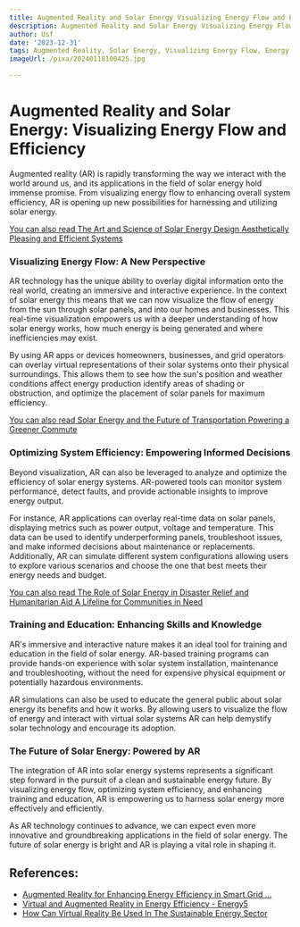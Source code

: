 ```yaml
---
title: Augmented Reality and Solar Energy Visualizing Energy Flow and Efficiency
description: Augmented Reality and Solar Energy Visualizing Energy Flow and Efficiency
author: Usf
date: '2023-12-31'
tags: Augmented Reality, Solar Energy, Visualizing Energy Flow, Energy Efficiency
imageUrl: /pixa/20240118100425.jpg

---
```

# **Augmented Reality and Solar Energy: Visualizing Energy Flow and Efficiency**

Augmented reality (AR) is  rapidly transforming the  way we interact with the world around us, and its applications in the field of solar energy hold  immense  promise. From visualizing energy  flow to enhancing overall system efficiency, AR is opening up new  possibilities for  harnessing and utilizing  solar  energy.

[You can  also read The Art  and Science of  Solar Energy Design Aesthetically  Pleasing and Efficient Systems](The%20Art%20and%20Science%20of%20Solar%20Energy%20Design%20Aesthetically%20Pleasing%20and%20Efficient%20Systems)


### **Visualizing Energy Flow: A New Perspective**

AR technology has the unique ability to  overlay digital information onto the real world,  creating an immersive and interactive  experience. In the context of solar energy this means that we  can now visualize  the flow of energy from the sun  through solar panels,  and into our homes and businesses. This  real-time visualization empowers us with a deeper understanding of how solar energy works, how much energy is being generated and where inefficiencies may exist.

By using AR apps or devices homeowners, businesses, and grid operators  can overlay virtual representations of their solar systems onto their physical surroundings. This allows them to see how the sun's  position and weather conditions  affect energy production identify areas of shading or obstruction, and optimize  the placement of solar panels for  maximum efficiency.

[You can  also read Solar Energy and the Future  of  Transportation Powering a Greener Commute](Solar%20Energy%20and%20the%20Future%20of%20Transportation%20Powering%20a%20Greener%20Commute)


### **Optimizing System Efficiency:  Empowering Informed Decisions**

Beyond visualization, AR can also be leveraged to analyze and optimize the efficiency of solar energy systems. AR-powered tools can monitor system performance, detect faults, and provide actionable insights to improve energy  output.

For  instance, AR applications can overlay real-time data  on solar panels, displaying metrics such as power output, voltage and temperature. This data can be used to  identify underperforming panels, troubleshoot issues, and make informed decisions about maintenance or replacements. Additionally, AR  can simulate different system configurations allowing users to explore  various scenarios and choose  the one that  best meets their energy needs and budget.

[You can also read The Role of Solar  Energy in Disaster Relief and Humanitarian Aid A Lifeline for Communities in Need](The%20Role%20of%20Solar%20Energy%20in%20Disaster%20Relief%20and%20Humanitarian%20Aid%20A%20Lifeline%20for%20Communities%20in%20Need)


### **Training and Education: Enhancing Skills and Knowledge**

AR's immersive and interactive nature makes it an  ideal tool  for training and education in the field of solar energy. AR-based  training programs can provide hands-on experience with solar system installation, maintenance and troubleshooting, without the  need for expensive physical equipment or potentially hazardous environments.

AR simulations can also be used to educate the general public about solar energy its benefits and how it works. By allowing users to visualize the flow  of energy and interact  with virtual solar systems AR can  help demystify solar technology and encourage its adoption.

### **The Future of Solar Energy: Powered by AR**

The integration  of AR into solar energy systems represents a significant step forward in the pursuit of a clean and sustainable energy future. By visualizing energy flow, optimizing system efficiency, and enhancing training and education, AR is empowering us to harness solar energy more effectively and efficiently.

As AR technology  continues  to advance, we can expect even more innovative and groundbreaking applications  in the field of solar energy.  The  future of solar energy is bright and AR is playing a vital role in shaping it.

## References:
- [Augmented Reality for Enhancing Energy Efficiency in Smart Grid ...](https://energy5.com/augmented-reality-for-enhancing-energy-efficiency-in-smart-grid-networks)
- [Virtual and Augmented Reality in Energy Efficiency - Energy5](https://energy5.com/blog/virtual-and-augmented-reality-in-energy-efficiency)
- [How Can Virtual Reality Be Used In The Sustainable Energy Sector](https://drawandcode.com/learning-zone/virtual-reality-in-the-sustainable-energy-sector/)

